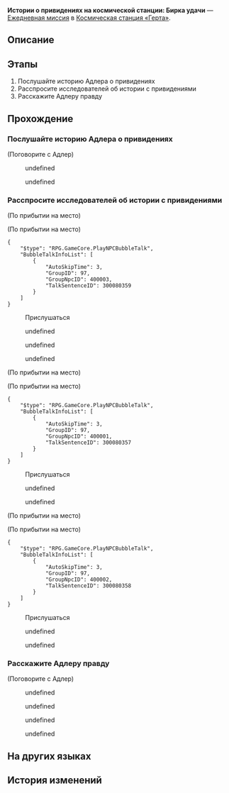 {{Дополнить|Диалоги.}}
{{Миссия Инфобокс
|id              = 3000803
|Название        = 
|Изображение     = Миссия Освоения Истории о привидениях на космической станции Бирка удачи.png
|Тип             = Ежедневная миссия
|События         = 
|Глава           = 
|Условия         = 
|Персонажи       = Адлер; Горюющий исследователь; Первопроходец; Смущённый исследователь; Чудаковатый исследователь
|СтартЛокация    = Зона хранения
|Мир             = Космическая станция «Герта»
|Локации         = Зона хранения
|Предыдущая      = 
|Следующая       = 
|Награды         = Кредиты*5 000
}}
'''Истории о привидениях на космической станции: Бирка удачи''' — [[Ежедневная миссия]] в [[Космическая станция «Герта»]].

==Описание==
{{Описание|<!--официальное описание из Перекрёстка судеб-->}}

==Этапы==
# Послушайте историю Адлера о привидениях
# Расспросите исследователей об истории с привидениями
# Расскажите Адлеру правду

==Прохождение==
{{Дополнить}}


===Послушайте историю Адлера о привидениях===
{{Описание миссии|локация=Зона хранения|Вы узнали, что у Адлера есть новые показания свидетелей о призраках. Отправляйтесь в особое место для встречи с ним и расспросите его об истории с привидениями.}}
{{Диалог Начало}}

;(Поговорите с Адлер)
<!--Unknown TalkSentence: 300080301-->
<!--Unknown TalkSentence: 300080302-->
<!--Unknown TalkSentence: 300080303-->
:{{Диалог|Стрелка}} undefined
:{{Диалог|Стрелка}} undefined
<!--Unknown TalkSentence: 300080305-->
<!--Unknown TalkSentence: 300080308-->
<!--Unknown TalkSentence: 300080309-->
<!--Unknown TalkSentence: 300080310-->
<!--Unknown TalkSentence: 300080311-->
{{Диалог Конец}}

===Расспросите исследователей об истории с привидениями===
{{Описание миссии|локация=Базовая зона|Разузнайте у исследователей станции об исследователе, который, по слухам, получил повышение до ключевого сотрудника благодаря загадочным листам удачи.}}
{{Диалог Начало}}
;(По прибытии на место)

;(По прибытии на место)
<pre>{
	"$type": "RPG.GameCore.PlayNPCBubbleTalk",
	"BubbleTalkInfoList": [
		{
			"AutoSkipTime": 3,
			"GroupID": 97,
			"GroupNpcID": 400003,
			"TalkSentenceID": 300080359
		}
	]
}</pre>

:{{Диалог|Разговор}} Прислушаться
<!--Unknown TalkSentence: 300080327-->
:{{Диалог|Стрелка}} undefined
:{{Диалог|Стрелка}} undefined
:{{Диалог|Стрелка}} undefined
;(По прибытии на место)

;(По прибытии на место)
<pre>{
	"$type": "RPG.GameCore.PlayNPCBubbleTalk",
	"BubbleTalkInfoList": [
		{
			"AutoSkipTime": 3,
			"GroupID": 97,
			"GroupNpcID": 400001,
			"TalkSentenceID": 300080357
		}
	]
}</pre>

:{{Диалог|Разговор}} Прислушаться
<!--Unknown TalkSentence: 300080312-->
:{{Диалог|Стрелка}} undefined
:{{Диалог|Стрелка}} undefined
<!--Unknown TalkSentence: 300080314-->
<!--Unknown TalkSentence: 300080317-->
<!--Unknown TalkSentence: 300080318-->
<!--Unknown TalkSentence: 300080319-->
;(По прибытии на место)

;(По прибытии на место)
<pre>{
	"$type": "RPG.GameCore.PlayNPCBubbleTalk",
	"BubbleTalkInfoList": [
		{
			"AutoSkipTime": 3,
			"GroupID": 97,
			"GroupNpcID": 400002,
			"TalkSentenceID": 300080358
		}
	]
}</pre>

:{{Диалог|Разговор}} Прислушаться
<!--Unknown TalkSentence: 300080320-->
:{{Диалог|Стрелка}} undefined
:{{Диалог|Стрелка}} undefined
<!--Unknown TalkSentence: 300080322-->
<!--Unknown TalkSentence: 300080325-->
<!--Unknown TalkSentence: 300080326-->
{{Диалог Конец}}

===Расскажите Адлеру правду===
{{Описание миссии|локация=Зона хранения|За листами удачи точно скрывается какая-то тайна, но у вас мало зацепок. Для начала сообщите Адлеру информацию, которую уже удалось раздобыть!}}
{{Диалог Начало}}

;(Поговорите с Адлер)
<!--Unknown TalkSentence: 300080342-->
:{{Диалог|Стрелка}} undefined
<!--Unknown TalkSentence: 300080344-->
<!--Unknown TalkSentence: 300080345-->
:{{Диалог|Стрелка}} undefined
:{{Диалог|Стрелка}} undefined
:{{Диалог|Стрелка}} undefined
{{Диалог Конец}}

==На других языках==
{{На других языках
|en   = Space Station Ghost Stories: Fortune Leaf
|zhs  = 空间站怪谈：幸运之签
|zht  = 太空站怪談：幸運籤
|ja   = 宇宙ステーションの怪談：幸運のくじ
|ko   = 우주정거장 괴담: 행운의 쪽지
|es   = Historias de miedo de la Estación Espacial: la hoja de la fortuna
|fr   = Histoires de fantômes de la station spatiale&nbsp;: Feuille du bonheur
|ru   = Истории о привидениях на космической станции: Бирка удачи
|th   = เรื่องลี้ลับในสถานีอวกาศ: แผ่นเสี่ยงทาย
|vi   = Chuyện Lạ Trạm Không Gian: Thăm May Mắn
|de   = Raumstation-Geistergeschichten: Glücksblatt
|id   = Kisah Misteri Stasiun Luar Angkasa: Pesan Keberuntungan
|pt   = Histórias de Fantasma da Estação Espacial: Trevo da Sorte
}}

==История изменений==
{{История изменений|2.7}}
